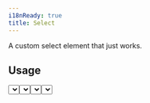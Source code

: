 ```yaml
---
i18nReady: true
title: Select
---
```



A custom select element that just works.

## Usage

<Tabs>
  <TabItem label="Preview">
    <PreviewCard>
      <Select
        label='Select Element'
        options={[
          { label: "Option 1", value: "opt-1-1" },
          { label: "Option 2", value: "opt-2-1" },
          { label: "Option 3", value: "opt-3-1" },
        ]}
      />
    </PreviewCard>
  </TabItem>
  <TabItem label="Code">
    ```astro showLinenumbers title="SelectExample.astro"
    ---
    import { Select } from '@studiocms/ui/components';
    ---

    <Select
      label='Select Element'
      options={[
        { label: "Option 1", value: "opt-1" },
        { label: "Option 2", value: "opt-2" },
        { label: "Option 3", value: "opt-3" },
      ]}
    />
    ```
  </TabItem>
</Tabs>

### Default Value

You can set a default value using the `defaultValue` prop:

<Tabs>
  <TabItem label="Preview">
    <PreviewCard>
      <Select
        label='Select Element'
        defaultValue='opt-1-1'
        options={[
          { label: "Option 1", value: "opt-1-1" },
          { label: "Option 2", value: "opt-2-1" },
          { label: "Option 3", value: "opt-3-1" },
        ]}
      />
    </PreviewCard>
  </TabItem>
  <TabItem label="Code">
    ```astro showLinenumbers title="SelectDefaultValueExample.astro"
    ---
    import { Select } from '@studiocms/ui/components';
    ---

    <Select
      label='Select Element'
      defaultValue='opt-1'
      options={[
        { label: "Option 1", value: "opt-1" },
        { label: "Option 2", value: "opt-2" },
        { label: "Option 3", value: "opt-3" },
      ]}
    />
    ```
  </TabItem>
</Tabs>

### Form Support

You can use the `isRequired` prop to mark the select input as required. This will also add a red `*` to
the label.

If you need to access the element's value later on, you can pass the `name` prop. It will then appear in any FormData
you construct. If no name is set, a random one is generated for the component.

Additionally, you can either disable the entire select input by using the `disabled` prop, or disable
individual options by adding `disabled: true` to the option you want to disable:

```astro ins={7-9} showLinenumbers title="SelectFormExample.astro"
---
import { Select } from '@studiocms/ui/components';
---

<Select
  label='Select Element'
  defaultValue='opt-1'
  isRequired
  disabled
  name="select-element"
  options={[
    // ...
    { 
      label: "Option X", 
      value: "opt-x", 
      disabled: true // [!code ++]
    },
    // ...
  ]}
/>
```


### Full Width

Normally, the input has a minimum width and extends as needed. You can force it to take up
the entire width of its parent container by setting the `fullWidth` prop to true:

<Tabs>
  <TabItem label="Preview">
    <PreviewCard>
      <Select
        label='Select Element'
        fullWidth
        options={[
          { label: "Option 1", value: "f-opt-1-1" },
          { label: "Option 2", value: "f-opt-1-2" },
          { label: "Option 3", value: "f-opt-1-3" },
        ]}
      />
    </PreviewCard>
  </TabItem>
  <TabItem label="Code">
    ```astro showLinenumbers title="SelectFullWidthExample.astro"
    ---
    import { Select } from '@studiocms/ui/components';
    ---

    <Select
      label='Select Element'
      fullWidth
      options={[
        { label: "Option 1", value: "opt-1" },
        { label: "Option 2", value: "opt-2" },
        { label: "Option 3", value: "opt-3" },
      ]}
    />
    ```
  </TabItem>
</Tabs>

:::note[About Accessibility]
The select element's dropdown can be navigated via tabbing and elements can be selected by hitting the 
`Enter` key.
:::

### Placeholder

You can adjust the placeholder shown in the select by passing the `placeholder` prop:

<Tabs>
  <TabItem label="Preview">
    <PreviewCard>
      <Select
        label='Select Element'
        placeholder="Custom Placeholder"
        options={[
          { label: "Option 1", value: "f-opt-1-p" },
          { label: "Option 2", value: "f-opt-2-p" },
          { label: "Option 3", value: "f-opt-3-p" },
        ]}
      />
    </PreviewCard>
  </TabItem>
  <TabItem label="Code">
    ```astro showLinenumbers title="SelectPlaceholderExample.astro"
    ---
    import { Select } from '@studiocms/ui/components';
    ---

    <Select
      label='Select Element'
      placeholder="Custom Placeholder"
      options={[
        { label: "Option 1", value: "opt-1" },
        { label: "Option 2", value: "opt-2" },
        { label: "Option 3", value: "opt-3" },
      ]}
    />
    ```
  </TabItem>
</Tabs>
